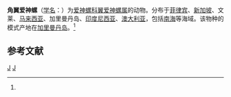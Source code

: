 {{Speciesbox
| taxon = Alaerato angulifera
| binomial_authority = (Sowerby, 1859)<ref name='id10772'>{{cite web| url =http://www.bioinfo.cn/db05/BjdwSpecies.php?action=view&id=10772| title =角翼爱神螺| work =《中国动物物种编目数据库》| publisher =中国科学院微生物研究所| author =中国科学院动物研究所| accessdate =2009-04-28| deadurl =yes| archiveurl =https://web.archive.org/web/20160305060720/http://www.bioinfo.cn/db05/BjdwSpecies.php?action=view&id=10772| archivedate =2016-03-05}}</ref>
}}

'''角翼爱神螺'''（[[学名|学名]]：{{lang|la|''Alaerato angulifera''}}）为[[爱神螺科|爱神螺科]][[翼爱神螺属|翼爱神螺属]]的动物。分布于[[菲律宾|菲律宾]]、[[新加坡|新加坡]]、文莱、[[马来西亚|马来西亚]]、加里曼丹岛、[[印度尼西亚|印度尼西亚]]、[[澳大利亚|澳大利亚]]，包括[[南海|南海]]等海域。该物种的模式产地在[[加里曼丹岛|加里曼丹岛]]。<ref name='id10772'/>

== 参考文献 ==
{{reflist}}

{{软体动物小作品}}

{{Taxonbar}}
[[Category:1859年描述的动物|J]]
[[Category:翼爱神螺属|J]]